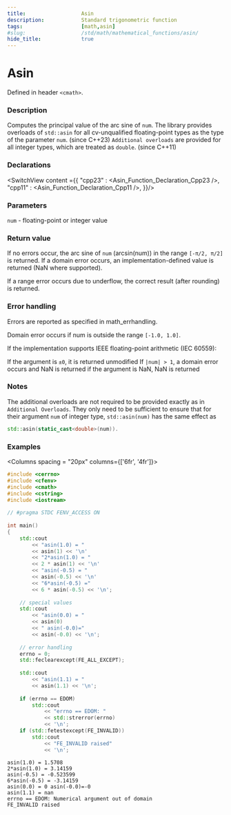 ```yaml
---
title:                  Asin
description:            Standard trigonometric function
tags:                   [math,asin]
#slug:                  /std/math/mathematical_functions/asin/
hide_title:             true
---
```



<!----------------- Codes ---------------------->

# Asin

Defined in header `<cmath>`.

### Description

Computes the principal value of the arc sine of `num`. 
The library provides overloads of `std::asin` for all cv-unqualified floating-point types as the type of the parameter `num`. (since C++23)
`Additional overloads` are provided for all integer types, which are treated as `double`.
(since C++11)


### Declarations

<SwitchView content ={{
    "cpp23" : <Asin_Function_Declaration_Cpp23 />,
    "cpp11" : <Asin_Function_Declaration_Cpp11 />,
}}/>


### Parameters
 
`num` - floating-point or integer value

### Return value

If no errors occur, the arc sine of `num` (arcsin(num)) in the range `[-π/2, π/2]` is returned.
If a domain error occurs, an implementation-defined value is returned (NaN where supported).

If a range error occurs due to underflow, the correct result (after rounding) is returned.

### Error handling
Errors are reported as specified in math_errhandling.

Domain error occurs if num is outside the range `[-1.0, 1.0]`.

If the implementation supports IEEE floating-point arithmetic (IEC 60559):

If the argument is `±0`, it is returned unmodified
If `|num| > 1`, a domain error occurs and NaN is returned
if the argument is NaN, NaN is returned

### Notes

The additional overloads are not required to be provided exactly as in `Additional Overloads`. 
They only need to be sufficient to ensure that for their argument `num` of integer type, `std::asin(num)` has the same effect as 
```cpp
std::asin(static_cast<double>(num)).
```

### Examples



<Columns spacing = "20px" columns={['6fr', '4fr']}>
<div>

```cpp
#include <cerrno>
#include <cfenv>
#include <cmath>
#include <cstring>
#include <iostream>
 
// #pragma STDC FENV_ACCESS ON
 
int main()
{
    std::cout 
        << "asin(1.0) = " 
        << asin(1) << '\n'
        << "2*asin(1.0) = " 
        << 2 * asin(1) << '\n'
        << "asin(-0.5) = " 
        << asin(-0.5) << '\n'
        << "6*asin(-0.5) =" 
        << 6 * asin(-0.5) << '\n';
 
    // special values
    std::cout 
        << "asin(0.0) = " 
        << asin(0) 
        << " asin(-0.0)=" 
        << asin(-0.0) << '\n';
 
    // error handling
    errno = 0;
    std::feclearexcept(FE_ALL_EXCEPT);
 
    std::cout 
        << "asin(1.1) = " 
        << asin(1.1) << '\n';
 
    if (errno == EDOM)
        std::cout 
            << "errno == EDOM: " 
            << std::strerror(errno) 
            << '\n';
    if (std::fetestexcept(FE_INVALID))
        std::cout 
            << "FE_INVALID raised" 
            << '\n';

```

</div>

<div>

```plaintext title="Possible Result"
asin(1.0) = 1.5708
2*asin(1.0) = 3.14159
asin(-0.5) = -0.523599
6*asin(-0.5) = -3.14159
asin(0.0) = 0 asin(-0.0)=-0
asin(1.1) = nan
errno == EDOM: Numerical argument out of domain
FE_INVALID raised
```

</div>
</Columns>
